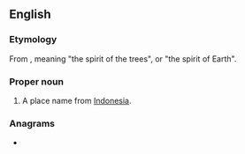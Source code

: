==English==

===Etymology===
From {{der|en|kaw|losari}}, meaning "the spirit of the trees", or "the spirit of Earth".

===Proper noun===
{{en-proper noun}}

# A place name from [[Indonesia]].

===Anagrams===
* {{anagrams|en|Lorias|Sailor|Solari|sailor}}